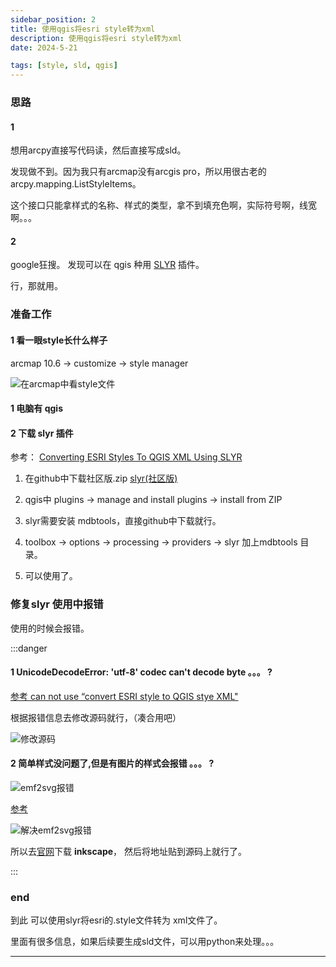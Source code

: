 ```yaml
---
sidebar_position: 2
title: 使用qgis将esri style转为xml
description: 使用qgis将esri style转为xml
date: 2024-5-21

tags: [style, sld, qgis]
---
```



### 思路  

#### 1

想用arcpy直接写代码读，然后直接写成sld。

发现做不到。因为我只有arcmap没有arcgis pro，所以用很古老的 arcpy.mapping.ListStyleItems。  

这个接口只能拿样式的名称、样式的类型，拿不到填充色啊，实际符号啊，线宽啊。。。

#### 2  

google狂搜。
发现可以在 qgis 种用 [SLYR](https://north-road.com/slyr/) 插件。  

行，那就用。  

### 准备工作  

#### 1 看一眼style长什么样子    

arcmap 10.6 -> customize -> style manager  

![在arcmap中看style文件](./img/qgis/style2sld/style一览.png)  

#### 1 电脑有 qgis  

#### 2 下载 slyr 插件 

参考： [Converting ESRI Styles To QGIS XML Using SLYR](https://opengislab.com/blog/2019/3/16/converting-esri-styles-to-qgis-styles-using-slyr)  

1. 在github中下载社区版.zip [slyr(社区版)](https://github.com/north-road/slyr/releases/tag/2.0)  

2. qgis中 plugins -> manage and install plugins -> install from ZIP  

3. slyr需要安装 mdbtools，直接github中下载就行。  

4. toolbox -> options -> processing -> providers -> slyr 加上mdbtools 目录。  

5. 可以使用了。




### 修复slyr 使用中报错

使用的时候会报错。  

:::danger

#### 1 UnicodeDecodeError: 'utf-8' codec can't decode byte 。。。  ?   

[参考 can not use “convert ESRI style to QGIS stye XML" ](https://github.com/north-road/slyr/issues/130)  

根据报错信息去修改源码就行，（凑合用吧）  

![修改源码](./img/qgis/style2sld/UnicodeDecodeError.png)  


#### 2 简单样式没问题了,但是有图片的样式会报错 。。。 ? 

![emf2svg报错](./img/qgis/style2sld/emf2svg.png)  

 [参考](https://www.reddit.com/r/gis/comments/b0ywud/convert_style_to_qgis_xml/)  


![解决emf2svg报错](./img/qgis/style2sld/解决emf2svg报错.png)

所以去[官网](https://inkscape.org/release/inkscape-1.3.2/windows/64-bit/msi/?redirected=1)下载 **inkscape**，
然后将地址贴到源码上就行了。  

:::

###   end  

到此 可以使用slyr将esri的.style文件转为 xml文件了。  

里面有很多信息，如果后续要生成sld文件，可以用python来处理。。。


---


